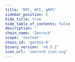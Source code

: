 ```yaml
---
title: 'RPC, API, gRPC'
sidebar_position: 6
hide_title: true
hide_table_of_contents: false
description: ''
chain_name: 'Zenrock'
scope: 'testnet'
chain_id: 'gardia-9'
binary_version: 'v6.5.2'
icon_url: 'zenrock-icon.svg'
---
```



<PageTitle
  iconUrl="img/zenrock-icon.svg"
  title="Zenrock Public Endpoints"
  chainId="gardia-9"
  version="v6.5.2"
/>

<Endpoints
  api="https://zenrock-t-api.noders.services"
  rpc="https://zenrock-t-rpc.noders.services"
  grpc="zenrock-t-grpc.noders.services:443"
  jsonRpc=""
/>
